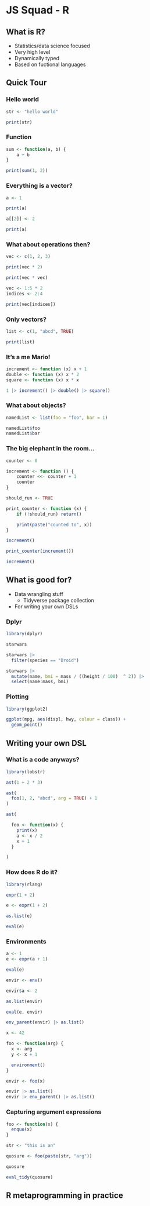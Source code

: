 # JS Squad - R {.tabset .tabset-dropdown}

## What is R?

- Statistics/data science focused
- Very high level
- Dynamically typed
- Based on fuctional languages

## Quick Tour {.tabset .tabset-dropdown}

### Hello world
```R
str <- "hello world"

print(str)
```

### Function
```R
sum <- function(a, b) {
    a + b
}

print(sum(1, 2))
```

### Everything is a vector?
```R
a <- 1

print(a)

a[[2]] <- 2

print(a)
```

### What about operations then?
```R
vec <- c(1, 2, 3)

print(vec * 2)

print(vec * vec)
```

```R
vec <- 1:5 * 2
indices <- 2:4

print(vec[indices])
```

### Only vectors?
```R
list <- c(1, "abcd", TRUE)

print(list)
```


### It's a me Mario!
```R
increment <- function (x) x + 1
double <- function (x) x * 2
square <- function (x) x * x

1 |> increment() |> double() |> square()
```

### What about objects?
```R
namedList <- list(foo = "foo", bar = 1)

namedList$foo
namedList$bar
```

### The big elephant in the room...
```R
counter <- 0

increment <- function () {
    counter <<- counter + 1
    counter
}

should_run <- TRUE

print_counter <- function (x) {
    if (!should_run) return()

    print(paste("counted to", x))
}

increment()

print_counter(increment())

increment()
```

## What is good for? {.tabset .tabset-dropdown}

- Data wrangling stuff
  - Tidyverse package collection
- For writing your own DSLs

### Dplyr
```R
library(dplyr)
```

```R
starwars
```

```R
starwars |>
  filter(species == "Droid")
```

```R
starwars |>
  mutate(name, bmi = mass / ((height / 100)  ^ 2)) |>
  select(name:mass, bmi)
```

### Plotting

```R
library(ggplot2)

ggplot(mpg, aes(displ, hwy, colour = class)) + 
  geom_point()
```

## Writing your own DSL {.tabset .tabset-dropdown}
### What is a code anyways?
```R
library(lobstr)
```

```R
ast(1 + 2 * 3)
```

```R
ast(
  foo(1, 2, "abcd", arg = TRUE) + 1
)
```

```R
ast(

  foo <- function(x) {
    print(x)
    a <- x / 2
    x + 1
  }

)
```

### How does R do it?
```R
library(rlang)
```

```R
expr(1 + 2)
```

```R
e <- expr(1 + 2)

as.list(e)
```

```R
eval(e)
```

### Environments

```R
a <- 1
e <- expr(a + 1)

eval(e)
```

```R
envir <- env()

envir$a <- 2

as.list(envir)

eval(e, envir)
```

```R
env_parent(envir) |> as.list()
```

```R
x <- 42

foo <- function(arg) {
  x <- arg
  y <- x + 1

  environment()
}

envir <- foo(x)

envir |> as.list()
envir |> env_parent() |> as.list()
```

### Capturing argument expressions

```R
foo <- function(x) {
  enquo(x)
}

str <- "this is an"

quosure <- foo(paste(str, "arg"))

quosure

eval_tidy(quosure)
```

## R metaprogramming in practice

```R

```